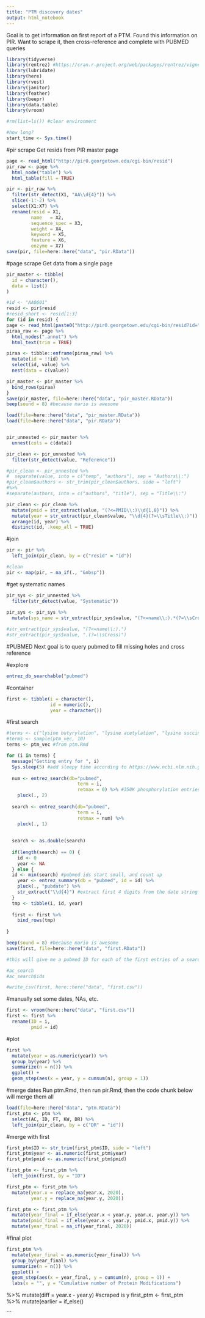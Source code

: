```yaml
---
title: "PTM discovery dates"
output: html_notebook
---
```

Goal is to get information on first report of a PTM. Found this information on PIR. Want to scrape it, then cross-reference and complete with PUBMED queries

```r
library(tidyverse)
library(rentrez) #https://cran.r-project.org/web/packages/rentrez/vignettes/rentrez_tutorial.html
library(lubridate)
library(here)
library(rvest)
library(janitor)
library(feather)
library(beepr)
library(data.table)
library(vroom)

#rm(list=ls()) #clear environment

#how long?
start_time <- Sys.time()
```

#pir scrape
Get resids from PIR master page
```r
page <- read_html("http://pir0.georgetown.edu/cgi-bin/resid")
pir_raw <- page %>% 
  html_node("table") %>% 
  html_table(fill = TRUE)

pir <- pir_raw %>% 
  filter(str_detect(X1, "AA\\d{4}")) %>% 
  slice(-1:-2) %>% 
  select(X1:X7) %>% 
  rename(resid = X1,
         name	= X2, 
         sequence_spec = X3, 
         weight	= X4, 
         keyword = X5, 
         feature = X6, 
         enzyme = X7)
save(pir, file=here::here("data", "pir.RData"))

```

#page scrape
Get data from a single page 
```r
pir_master <- tibble(
  id = character(), 
  data = list()
)

#id <- "AA0601"
resid <- pir$resid
#resid_short <- resid[1:3]
for (id in resid) {
page <- read_html(paste0("http://pir0.georgetown.edu/cgi-bin/resid?id=", id))
piraa_raw <- page %>% 
  html_nodes(".annot") %>% 
  html_text(trim = TRUE)

piraa <- tibble::enframe(piraa_raw) %>% 
  mutate(id = !!id) %>% 
  select(id, value) %>% 
  nest(data = c(value))

pir_master <- pir_master %>% 
  bind_rows(piraa)
}
save(pir_master, file=here::here("data", "pir_master.RData"))
beep(sound = 8) #because mario is awesome
```

```r
load(file=here::here("data", "pir_master.RData"))
load(file=here::here("data", "pir.RData"))


pir_unnested <- pir_master %>% 
  unnest(cols = c(data))

pir_clean <- pir_unnested %>% 
  filter(str_detect(value, "Reference"))

#pir_clean <- pir_unnested %>% 
#  separate(value, into = c("temp", "authors"), sep = "Authors\\:") 
#pir_clean$authors <- str_trim(pir_clean$authors, side = "left")
#%>% 
#separate(authors, into = c("authors", "title"), sep = "Title\\:") 

pir_clean <- pir_clean %>% 
  mutate(pmid = str_extract(value, "(?<=PMID\\:)\\d{1,8}")) %>% 
  mutate(year = str_extract(pir_clean$value, "\\d{4}(?=\\sTitle\\:)")) %>% 
  arrange(id, year) %>% 
  distinct(id, .keep_all = TRUE)


```

#join
```r
pir <- pir %>% 
  left_join(pir_clean, by = c("resid" = "id"))

#clean
pir <- map(pir, ~ na_if(., "&nbsp"))
```

#get systematic names
```r
pir_sys <- pir_unnested %>% 
  filter(str_detect(value, "Systematic"))
  
pir_sys <- pir_sys %>% 
  mutate(sys_name = str_extract(pir_sys$value, "(?<=name\\:).*(?=\\sCross)")) #.* matches any number of char

#str_extract(pir_sys$value, "(?<=name\\:).")
#str_extract(pir_sys$value, ".(?=\\sCross)")
```

#PUBMED
Next goal is to query pubmed to fill missing holes and cross reference

#explore
```r
entrez_db_searchable("pubmed")
```

#container
```r
first <- tibble(i = character(), 
                id = numeric(),
                year = character())
```

#first search
```r
#terms <- c("lysine butyrylation", "lysine acetylation", "lysine succinylation")
#terms <- sample(ptm_vec, 10)
terms <- ptm_vec #from ptm.Rmd

for (i in terms) {
  message("Getting entry for ", i)
  Sys.sleep(5) #add sleepy time according to https://www.ncbi.nlm.nih.gov/robots.txt
  
  num <- entrez_search(db="pubmed", 
                          term = i, 
                          retmax = 0) %>% #350K phosphorylation entries!!!
    pluck(., 2) 
  
  search <- entrez_search(db="pubmed", 
                          term = i, 
                          retmax = num) %>%
    pluck(., 1) 
  
  
  search <- as.double(search)
  
  if(length(search) == 0) {
    id <- 0
    year <- NA
  } else {
  id <- min(search) #pubmed ids start small, and count up
    year <- entrez_summary(db = "pubmed", id = id) %>% 
    pluck(., "pubdate") %>% 
    str_extract("\\d{4}") #extract first 4 digits from the date string to get year
  }
  tmp <- tibble(i, id, year)
  
  first <- first %>% 
    bind_rows(tmp)
  
}

beep(sound = 8) #because mario is awesome
save(first, file=here::here("data", "first.RData"))

#this will give me a pubmed ID for each of the first entries of a search term

#ac_search
#ac_search$ids

#write_csv(first, here::here("data", "first.csv"))

```

#manually set some dates, NAs, etc.
```r
first <- vroom(here::here("data", "first.csv"))
first <- first %>% 
  rename(ID = i, 
         pmid = id)
```

#plot
```r
first %>% 
  mutate(year = as.numeric(year)) %>% 
  group_by(year) %>% 
  summarize(n = n()) %>% 
  ggplot() +
  geom_step(aes(x = year, y = cumsum(n), group = 1))
```

#merge dates
Run ptm.Rmd, then run pir.Rmd, then the code chunk below will merge them all
```r
load(file=here::here("data", "ptm.RData"))
first_ptm <- ptm %>% 
  select(AC, ID, FT, KW, DR) %>% 
  left_join(pir_clean, by = c("DR" = "id"))
```

#merge with first
```r
first_ptm$ID <- str_trim(first_ptm$ID, side = "left")
first_ptm$year <- as.numeric(first_ptm$year)
first_ptm$pmid <- as.numeric(first_ptm$pmid)

first_ptm <- first_ptm %>% 
  left_join(first, by = "ID") 

first_ptm <- first_ptm %>% 
  mutate(year.x = replace_na(year.x, 2020), 
         year.y = replace_na(year.y, 2020))

first_ptm <- first_ptm %>% 
  mutate(year_final = if_else(year.x < year.y, year.x, year.y)) %>% 
  mutate(pmid_final = if_else(year.x < year.y, pmid.x, pmid.y)) %>% 
  mutate(year_final = na_if(year_final, 2020))

```

#final plot
```r
first_ptm %>% 
  mutate(year_final = as.numeric(year_final)) %>% 
  group_by(year_final) %>% 
  summarize(n = n()) %>% 
  ggplot() +
  geom_step(aes(x = year_final, y = cumsum(n), group = 1)) + 
  labs(x = "", y = "Cumulative number of Protein Modifications")
```





%>% 
  mutate(diff = year.x - year.y) #scraped is y
first_ptm <- first_ptm %>% 
  mutate(earlier = if_else()

```

